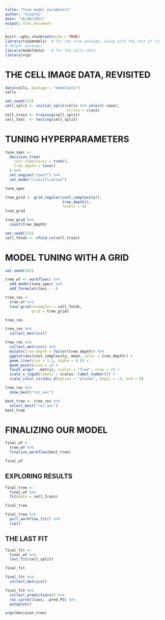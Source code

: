 ```yaml
---
title: "Tune model parameters"
author: "Xiaochi"
date: "16/08/2021"
output: html_document
---
```


```r
knitr::opts_chunk$set(echo = TRUE)
library(tidymodels)  # for the tune package, along with the rest of tidymodels
# Helper packages
library(modeldata)   # for the cells data
library(vip)
```


# THE CELL IMAGE DATA, REVISITED

```r
data(cells, package = "modeldata")
cells
```

```r
set.seed(123)
cell_split <- initial_split(cells %>% select(-case), 
                            strata = class)
cell_train <- training(cell_split)
cell_test  <- testing(cell_split)
```

# TUNING HYPERPARAMETERS

```r
tune_spec <- 
  decision_tree(
    cost_complexity = tune(),
    tree_depth = tune()
  ) %>% 
  set_engine("rpart") %>% 
  set_mode("classification")

tune_spec
```

```r
tree_grid <- grid_regular(cost_complexity(),
                          tree_depth(),
                          levels = 5)
tree_grid
```

```r
tree_grid %>% 
  count(tree_depth)
```

```r
set.seed(234)
cell_folds <- vfold_cv(cell_train)
```


# MODEL TUNING WITH A GRID


```r
set.seed(345)

tree_wf <- workflow() %>%
  add_model(tune_spec) %>%
  add_formula(class ~ .)

tree_res <- 
  tree_wf %>% 
  tune_grid(resamples = cell_folds,
            grid = tree_grid)

tree_res
```

```r
tree_res %>% 
  collect_metrics()
```

```r
tree_res %>%
  collect_metrics() %>%
  mutate(tree_depth = factor(tree_depth)) %>%
  ggplot(aes(cost_complexity, mean, color = tree_depth)) +
  geom_line(size = 1.5, alpha = 0.6) +
  geom_point(size = 2) +
  facet_wrap(~ .metric, scales = "free", nrow = 2) +
  scale_x_log10(labels = scales::label_number()) +
  scale_color_viridis_d(option = "plasma", begin = .9, end = 0)
```

```r
tree_res %>%
  show_best("roc_auc")
```

```r
best_tree <- tree_res %>%
  select_best("roc_auc")
best_tree
```

# FINALIZING OUR MODEL

```r
final_wf <- 
  tree_wf %>% 
  finalize_workflow(best_tree)

final_wf
```

## EXPLORING RESULTS

```r
final_tree <- 
  final_wf %>%
  fit(data = cell_train) 

final_tree

final_tree %>% 
  pull_workflow_fit() %>% 
  vip()
```

## THE LAST FIT

```r
final_fit <- 
  final_wf %>%
  last_fit(cell_split) 

final_fit
```


```r
final_fit %>%
  collect_metrics()
```


```r
final_fit %>%
  collect_predictions() %>% 
  roc_curve(class, .pred_PS) %>% 
  autoplot()
```

```r
args(decision_tree)
```



